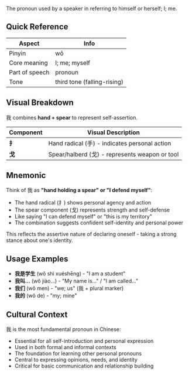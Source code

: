 The pronoun used by a speaker in referring to himself or herself; I; me.

## Quick Reference

| Aspect         | Info                        |
| -------------- | --------------------------- |
| Pinyin         | wǒ                          |
| Core meaning   | I; me; myself               |
| Part of speech | pronoun                     |
| Tone           | third tone (falling-rising) |

## Visual Breakdown

我 combines **hand + spear** to represent self-assertion.

| Component | Visual Description                                             |
| --------- | -------------------------------------------------------------- |
| **扌**    | Hand radical (手) - indicates personal action                 |
| **戈**    | Spear/halberd (戈) - represents weapon or tool               |

## Mnemonic

Think of 我 as **"hand holding a spear" or "I defend myself"**:

- The hand radical (扌) shows personal agency and action
- The spear component (戈) represents strength and self-defense
- Like saying "I can defend myself" or "this is my territory"
- The combination suggests confident self-identity and personal power

This reflects the assertive nature of declaring oneself - taking a strong stance about one's identity.

## Usage Examples

- **我是学生** (wǒ shì xuéshēng) - "I am a student"
- **我叫...** (wǒ jiào...) - "My name is..." / "I am called..."
- **我们** (wǒ men) - "we; us" (我 + plural marker)
- **我的** (wǒ de) - "my; mine"

## Cultural Context

我 is the most fundamental pronoun in Chinese:
- Essential for all self-introduction and personal expression
- Used in both formal and informal contexts
- The foundation for learning other personal pronouns
- Central to expressing opinions, needs, and identity
- Critical for basic communication and relationship building
